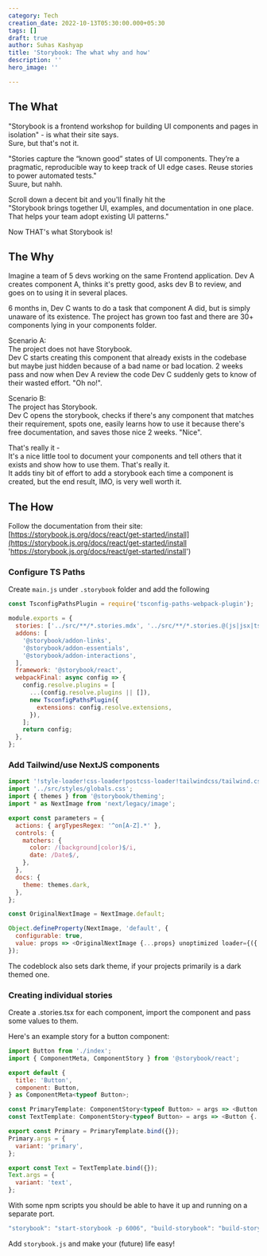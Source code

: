 ```yaml
---
category: Tech
creation_date: 2022-10-13T05:30:00.000+05:30
tags: []
draft: true
author: Suhas Kashyap
title: 'Storybook: The what why and how'
description: ''
hero_image: ''

---
```

## The What

"Storybook is a frontend workshop for building UI components and pages in isolation" - is what their site says.  
Sure, but that's not it.

"Stories capture the “known good” states of UI components. They’re a pragmatic, reproducible way to keep track of UI edge cases. Reuse stories to power automated tests."  
Suure, but nahh.

Scroll down a decent bit and you'll finally hit the  
"Storybook brings together UI, examples, and documentation in one place. That helps your team adopt existing UI patterns."

Now THAT's what Storybook is!

## The Why

Imagine a team of 5 devs working on the same Frontend application. Dev A creates component A, thinks it's pretty good, asks dev B to review, and goes on to using it in several places.

6 months in, Dev C wants to do a task that component A did, but is simply unaware of its existence. The project has grown too fast and there are 30+ components lying in your components folder.

Scenario A:  
The project does not have Storybook.  
Dev C starts creating this component that already exists in the codebase but maybe just hidden because of a bad name or bad location. 2 weeks pass and now when Dev A review the code Dev C suddenly gets to know of their wasted effort. "Oh no!".

Scenario B:  
The project has Storybook.  
Dev C opens the storybook, checks if there's any component that matches their requirement, spots one, easily learns how to use it because there's free documentation, and saves those nice 2 weeks. "Nice".

That's really it -  
It's a nice little tool to document your components and tell others that it exists and show how to use them. That's really it.  
It adds tiny bit of effort to add a storybook each time a component is created, but the end result, IMO, is very well worth it.

## The How

Follow the documentation from their site: [https://storybook.js.org/docs/react/get-started/install](https://storybook.js.org/docs/react/get-started/install 'https://storybook.js.org/docs/react/get-started/install')

### Configure TS Paths

Create `main.js` under `.storybook` folder and add the following

```javascript
const TsconfigPathsPlugin = require('tsconfig-paths-webpack-plugin');

module.exports = {
  stories: ['../src/**/*.stories.mdx', '../src/**/*.stories.@(js|jsx|ts|tsx)'],
  addons: [
    '@storybook/addon-links',
    '@storybook/addon-essentials',
    '@storybook/addon-interactions',
  ],
  framework: '@storybook/react',
  webpackFinal: async config => {
    config.resolve.plugins = [
      ...(config.resolve.plugins || []),
      new TsconfigPathsPlugin({
        extensions: config.resolve.extensions,
      }),
    ];
    return config;
  },
};
```

### Add Tailwind/use NextJS components

```javascript
import '!style-loader!css-loader!postcss-loader!tailwindcss/tailwind.css';
import '../src/styles/globals.css';
import { themes } from '@storybook/theming';
import * as NextImage from 'next/legacy/image';

export const parameters = {
  actions: { argTypesRegex: '^on[A-Z].*' },
  controls: {
    matchers: {
      color: /(background|color)$/i,
      date: /Date$/,
    },
  },
  docs: {
    theme: themes.dark,
  },
};

const OriginalNextImage = NextImage.default;

Object.defineProperty(NextImage, 'default', {
  configurable: true,
  value: props => <OriginalNextImage {...props} unoptimized loader={({ src }) => src} />,
});
```

The codeblock also sets dark theme, if your projects primarily is a dark themed one.

### Creating individual stories

Create a .stories.tsx for each component, import the component and pass some values to them.

Here's an example story for a button component:

```javascript
import Button from './index';
import { ComponentMeta, ComponentStory } from '@storybook/react';

export default {
  title: 'Button',
  component: Button,
} as ComponentMeta<typeof Button>;

const PrimaryTemplate: ComponentStory<typeof Button> = args => <Button {...args}>Click me!</Button>;
const TextTemplate: ComponentStory<typeof Button> = args => <Button {...args}>Click me!</Button>;

export const Primary = PrimaryTemplate.bind({});
Primary.args = {
  variant: 'primary',
};

export const Text = TextTemplate.bind({});
Text.args = {
  variant: 'text',
};
```

With some npm scripts you should be able to have it up and running on a separate port.

```javascript
"storybook": "start-storybook -p 6006", "build-storybook": "build-storybook",
```

Add `storybook.js` and make your (future) life easy!
